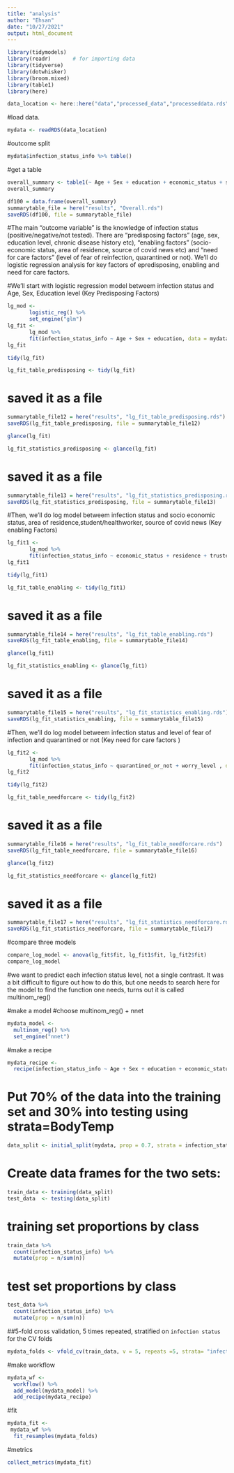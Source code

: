 ```yaml
---
title: "analysis"
author: "Ehsan"
date: "10/27/2021"
output: html_document
---
```


```r
library(tidymodels)
library(readr)       # for importing data
library(tidyverse)
library(dotwhisker)
library(broom.mixed)
library(table1)
library(here)
```

```r
data_location <- here::here("data","processed_data","processeddata.rds")
```

#load data. 
```r
mydata <- readRDS(data_location)
```

#outcome split
```r
mydata$infection_status_info %>% table()
```


#get a table
```r
overall_summary <- table1(~ Age + Sex + education + economic_status + student_or_heathworker + residence + trusted_source + work_from_home + quarantined_or_not + infection_status_info + worry_level + chronic_disease_history + social_distance_practice + follow_preventive_measure   , data=mydata, overall="Total")
overall_summary
```

```r
df100 = data.frame(overall_summary)
summarytable_file = here("results", "Overall.rds")
saveRDS(df100, file = summarytable_file)
```




#The main "outcome variable" is the knowledge of infection status (positive/negative/not tested). There are "predisposing factors" (age, sex, education level, chronic disease history etc), "enabling factors" (socio-economic status, area of residence, source of covid news etc) and "need for care factors" (level of fear of reinfection, quarantined or not). We'll do logistic regression analysis for key factors of epredisposing, enabling and need for care factors.


#We'll start with logistic regression model betweem infection status and Age, Sex, Education level (Key Predisposing Factors)
```r
lg_mod <- 
       logistic_reg() %>% 
       set_engine("glm")
lg_fit <-
       lg_mod %>%
       fit(infection_status_info ~ Age + Sex + education, data = mydata)
lg_fit
```

```r
tidy(lg_fit)
```

```r
lg_fit_table_predisposing <- tidy(lg_fit)
```

# saved it as a file
```r
summarytable_file12 = here("results", "lg_fit_table_predisposing.rds")
saveRDS(lg_fit_table_predisposing, file = summarytable_file12)
```

```r
glance(lg_fit)
```

```r
lg_fit_statistics_predisposing <- glance(lg_fit)
```

# saved it as a file
```r
summarytable_file13 = here("results", "lg_fit_statistics_predisposing.rds")
saveRDS(lg_fit_statistics_predisposing, file = summarytable_file13)
```

#Then, we'll do log model betweem infection status and socio economic status, area of residence,student/healthworker, source of covid news (Key enabling Factors)
```r
lg_fit1 <-
       lg_mod %>%
       fit(infection_status_info ~ economic_status + residence + trusted_source , data = mydata)
lg_fit1
```

```r
tidy(lg_fit1)
```

```r
lg_fit_table_enabling <- tidy(lg_fit1)
```

# saved it as a file
```r
summarytable_file14 = here("results", "lg_fit_table_enabling.rds")
saveRDS(lg_fit_table_enabling, file = summarytable_file14)
```

```r
glance(lg_fit1)
```

```r
lg_fit_statistics_enabling <- glance(lg_fit1)
```

# saved it as a file
```r
summarytable_file15 = here("results", "lg_fit_statistics_enabling.rds")
saveRDS(lg_fit_statistics_enabling, file = summarytable_file15)
```




#Then, we'll do log model betweem infection status and level of fear of infection and quarantined or not (Key need for care factors )
```r
lg_fit2 <-
       lg_mod %>%
       fit(infection_status_info ~ quarantined_or_not + worry_level , data = mydata)
lg_fit2
```

```r
tidy(lg_fit2)
```

```r
lg_fit_table_needforcare <- tidy(lg_fit2)
```

# saved it as a file
```r
summarytable_file16 = here("results", "lg_fit_table_needforcare.rds")
saveRDS(lg_fit_table_needforcare, file = summarytable_file16)
```

```r
glance(lg_fit2)
```

```r
lg_fit_statistics_needforcare <- glance(lg_fit2)
```

# saved it as a file
```r
summarytable_file17 = here("results", "lg_fit_statistics_needforcare.rds")
saveRDS(lg_fit_statistics_needforcare, file = summarytable_file17)
```

#compare three models
```r
compare_log_model <- anova(lg_fit$fit, lg_fit1$fit, lg_fit2$fit)
compare_log_model
```

#we want to predict each infection status level, not a single contrast. It was a bit difficult to figure out how to do this, but one needs to search here for the model to find the function one needs, turns out it is called multinom_reg()



  
#make a model
#choose multinom_reg() + nnet
```r
mydata_model <- 
  multinom_reg() %>% 
  set_engine("nnet")
```

#make a recipe

```r
mydata_recipe <- 
  recipe(infection_status_info ~ Age + Sex + education + economic_status + student_or_heathworker + residence + trusted_source + work_from_home + quarantined_or_not + infection_status_info + worry_level + chronic_disease_history + social_distance_practice + follow_preventive_measure, data = mydata)
```

# Put 70% of the data into the training set and 30% into testing using strata=BodyTemp
```r
data_split <- initial_split(mydata, prop = 0.7, strata = infection_status_info)
```

# Create data frames for the two sets:
```r
train_data <- training(data_split)
test_data  <- testing(data_split)
```

# training set proportions by class
```r
train_data %>% 
  count(infection_status_info) %>% 
  mutate(prop = n/sum(n))
```

# test set proportions by class
```r
test_data %>% 
  count(infection_status_info) %>% 
  mutate(prop = n/sum(n))
```
##5-fold cross validation, 5 times repeated, stratified on `infection status` for the CV folds
```r
mydata_folds <- vfold_cv(train_data, v = 5, repeats =5, strata= "infection_status_info")
```

#make workflow
```r
mydata_wf <- 
  workflow() %>% 
  add_model(mydata_model) %>% 
  add_recipe(mydata_recipe)
```

#fit
```r
mydata_fit <- 
 mydata_wf %>% 
  fit_resamples(mydata_folds)
```

#metrics
```r
collect_metrics(mydata_fit)
```






